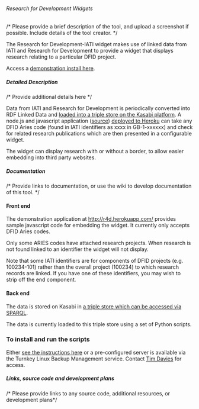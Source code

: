 ====== Research for Development Widgets ======
/* Please provide a brief description of the tool, and upload a screenshot if possible. Include details of the tool creator. */

The Research for Development-IATI widget makes use of linked data from IATI and Research for Development to provide a widget that displays research relating to a particular DFID project. 

Access a [[http://r4d.herokuapp.com/|demonstration install here]].

===== Detailed Description =====
/* Provide additional details here */

Data from IATI and Research for Development is periodically converted into RDF Linked Data and [[kasabi.com/dataset/r4d-aid-data|loaded into a triple store on the Kasabi platform]]. A node.js and javascript application ([[https://github.com/marxian/r4d|source]]) [[http://r4d.herokuapp.com/|deployed to Heroku]] can take any DFID Aries code (found in IATI identifiers as xxxx in GB-1-xxxxxx) and check for related research publications which are then presented in a configurable widget.

The widget can display research with or without a border, to allow easier embedding into third party websites. 

===== Documentation =====
/* Provide links to documentation, or use the wiki to develop documentation of this tool. */

==== Front end ====

The demonstration application at [[http://r4d.herokuapp.com/]] provides sample javascript code for embedding the widget. It currently only accepts DFID Aries codes.

Only some ARIES codes have attached research projects. When research is not found linked to an identifier the widget will not display. 

Note that some IATI identifiers are for components of DFID projects (e.g. 100234-101) rather than the overall project (100234) to which research records are linked. If you have one of these identifiers, you may wish to strip off the end component. 

==== Back end ====

The data is stored on Kasabi in [[http://kasabi.com/dataset/r4d-aid-data|a triple store which can be accessed via SPARQL]].

The data is currently loaded to this triple store using a set of Python scripts. 

=== To install and run the scripts ===

Either [[https://github.com/practicalparticipation/International-Development-Linked-Data-Tools-|see the instructions here]] or a pre-configured server is available via the Turnkey Linux Backup Management service. Contact [[community:user:TimDavies|Tim Davies]] for access.
 


===== Links, source code and development plans =====
/* Please provide links to any source code, additional resources, or development plans*/